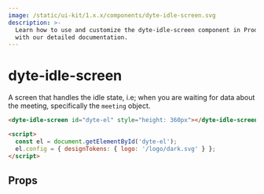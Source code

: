 ```yaml
---
image: /static/ui-kit/1.x.x/components/dyte-idle-screen.svg
description: >-
  Learn how to use and customize the dyte-idle-screen component in ProductDB's UI Kit
  with our detailed documentation.
---
```


# dyte-idle-screen

A screen that handles the idle state,
i.e; when you are waiting for data about the meeting, specifically the `meeting` object.

```html
<dyte-idle-screen id="dyte-el" style="height: 360px"></dyte-idle-screen>

<script>
  const el = document.getElementById('dyte-el');
  el.config = { designTokens: { logo: '/logo/dark.svg' } };
</script>
```

## Props

<PropsTable of="dyte-idle-screen" />

<head>
  <title>UI Kit dyte-idle-screen</title>
</head>
